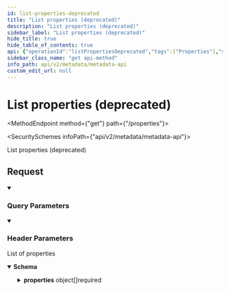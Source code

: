 ```yaml
---
id: list-properties-deprecated
title: "List properties (deprecated)"
description: "List properties (deprecated)"
sidebar_label: "List properties (deprecated)"
hide_title: true
hide_table_of_contents: true
api: {"operationId":"listPropertiesDeprecated","tags":["Properties"],"security":[{"x-api-key":[]}],"parameters":[{"name":"type","in":"query","required":true,"schema":{"type":"string","enum":["standard","custom"]}},{"name":"name","in":"query","required":true,"schema":{"type":"string","description":"The name of the object for which you want to list properties."}},{"name":"x-customer-id","in":"header","schema":{"type":"string","example":"my-customer-1"},"description":"The customer ID that uniquely identifies the customer in your application","required":true},{"name":"x-provider-name","in":"header","schema":{"type":"string","example":"salesforce"},"description":"The provider name","required":true}],"responses":{"200":{"description":"List of properties","content":{"application/json":{"schema":{"type":"object","properties":{"properties":{"type":"array","items":{"type":"object","properties":{"id":{"type":"string","description":"The machine name of the property as it appears in the third-party Provider.","example":"FirstName"},"label":{"type":"string","description":"The human-readable name of the property as provided by the third-party Provider.","example":"First Name"},"type":{"type":"string","description":"The type of the property as provided by the third-party Provider. These types are not unified by Supaglue. For Intercom, this is string, integer, boolean, or object. For Outreach, this is integer, boolean, number, array, or string.","example":"string"},"raw_details":{"type":"object","description":"The raw details of the property as provided by the third-party Provider, if available.","additionalProperties":true,"example":{}}},"required":["id","label"],"title":"property_deprecated"}}},"required":["properties"]}}}}},"description":"List properties (deprecated)","method":"get","path":"/properties","servers":[{"url":"https://api.supaglue.io/metadata/v2","description":"Supaglue API"}],"securitySchemes":{"x-api-key":{"type":"apiKey","name":"x-api-key","in":"header","description":"API key to allow developers to access the API"}},"info":{"version":"0.13.1","title":"Metadata API","contact":{"name":"Supaglue","email":"docs@supaglue.com","url":"https://supaglue.com"},"description":"#### Introduction\n\nWelcome to the Metadata API documentation for CRM. You can use this API to operate on metadata across multiple third-party providers.\n\n[![Run in Postman](https://run.pstmn.io/button.svg)](https://www.postman.com/supaglue/workspace/supaglue-public/overview)\n\n#### Base API URL\n```\nhttps://api.supaglue.io/metadata/v2\n```\n"},"postman":{"name":"List properties (deprecated)","description":{"type":"text/plain"},"url":{"path":["properties"],"host":["{{baseUrl}}"],"query":[{"disabled":false,"description":{"content":"(Required) ","type":"text/plain"},"key":"type","value":""},{"disabled":false,"description":{"content":"(Required) ","type":"text/plain"},"key":"name","value":""}],"variable":[]},"header":[{"disabled":false,"description":{"content":"(Required) The customer ID that uniquely identifies the customer in your application","type":"text/plain"},"key":"x-customer-id","value":""},{"disabled":false,"description":{"content":"(Required) The provider name","type":"text/plain"},"key":"x-provider-name","value":""},{"key":"Accept","value":"application/json"}],"method":"GET","auth":{"type":"apikey","apikey":[{"type":"any","value":"x-api-key","key":"key"},{"type":"any","value":"<API Key>","key":"value"},{"type":"any","value":"header","key":"in"}]}}}
sidebar_class_name: "get api-method"
info_path: api/v2/metadata/metadata-api
custom_edit_url: null
---
```



<h1 className={"openapi__heading"}>List properties (deprecated)</h1>

<MethodEndpoint method={"get"} path={"/properties"}></MethodEndpoint>

<SecuritySchemes infoPath={"api/v2/metadata/metadata-api"}></SecuritySchemes>



List properties (deprecated)

## Request

<details style={{"marginBottom":"1rem"}} className={"openapi-markdown__details"} data-collapsed={false} open={true}><summary style={{}}><h3 className={"openapi-markdown__details-summary-header-params"}>Query Parameters</h3></summary><div><ul><ParamsItem className={"paramsItem"} param={{"name":"type","in":"query","required":true,"schema":{"type":"string","enum":["standard","custom"]}}}></ParamsItem><ParamsItem className={"paramsItem"} param={{"name":"name","in":"query","required":true,"schema":{"type":"string","description":"The name of the object for which you want to list properties."}}}></ParamsItem></ul></div></details><details style={{"marginBottom":"1rem"}} className={"openapi-markdown__details"} data-collapsed={false} open={true}><summary style={{}}><h3 className={"openapi-markdown__details-summary-header-params"}>Header Parameters</h3></summary><div><ul><ParamsItem className={"paramsItem"} param={{"name":"x-customer-id","in":"header","schema":{"type":"string","example":"my-customer-1"},"description":"The customer ID that uniquely identifies the customer in your application","required":true}}></ParamsItem><ParamsItem className={"paramsItem"} param={{"name":"x-provider-name","in":"header","schema":{"type":"string","example":"salesforce"},"description":"The provider name","required":true}}></ParamsItem></ul></div></details><div><div><ApiTabs><TabItem label={"200"} value={"200"}><div>

List of properties

</div><div><MimeTabs className={"openapi-tabs__mime"} schemaType={"response"}><TabItem label={"application/json"} value={"application/json"}><SchemaTabs className={"openapi-tabs__schema"}><TabItem label={"Schema"} value={"Schema"}><details style={{}} className={"openapi-markdown__details response"} data-collapsed={false} open={true}><summary style={{}} className={"openapi-markdown__details-summary-response"}><strong>Schema</strong></summary><div style={{"textAlign":"left","marginLeft":"1rem"}}></div><ul style={{"marginLeft":"1rem"}}><SchemaItem collapsible={true} className={"schemaItem"}><details style={{}} className={"openapi-markdown__details"}><summary style={{}}><span className={"openapi-schema__container"}><strong className={"openapi-schema__property"}>properties</strong><span className={"openapi-schema__name"}> object[]</span><span className={"openapi-schema__divider"}></span><span className={"openapi-schema__required"}>required</span></span></summary><div style={{"marginLeft":"1rem"}}><li><div style={{"fontSize":"var(--ifm-code-font-size)","opacity":"0.6","marginLeft":"-.5rem","paddingBottom":".5rem"}}>Array [</div></li><SchemaItem collapsible={false} name={"id"} required={true} schemaName={"string"} qualifierMessage={undefined} schema={{"type":"string","description":"The machine name of the property as it appears in the third-party Provider.","example":"FirstName"}}></SchemaItem><SchemaItem collapsible={false} name={"label"} required={true} schemaName={"string"} qualifierMessage={undefined} schema={{"type":"string","description":"The human-readable name of the property as provided by the third-party Provider.","example":"First Name"}}></SchemaItem><SchemaItem collapsible={false} name={"type"} required={false} schemaName={"string"} qualifierMessage={undefined} schema={{"type":"string","description":"The type of the property as provided by the third-party Provider. These types are not unified by Supaglue. For Intercom, this is string, integer, boolean, or object. For Outreach, this is integer, boolean, number, array, or string.","example":"string"}}></SchemaItem><SchemaItem collapsible={true} className={"schemaItem"}><details style={{}} className={"openapi-markdown__details"}><summary style={{}}><span className={"openapi-schema__container"}><strong className={"openapi-schema__property"}>raw_details</strong><span className={"openapi-schema__name"}> object</span></span></summary><div style={{"marginLeft":"1rem"}}><div style={{"marginTop":".5rem","marginBottom":".5rem"}}>

The raw details of the property as provided by the third-party Provider, if available.

</div><SchemaItem name={"property name*"} required={false} schemaName={"any"} qualifierMessage={undefined} schema={{"type":"object","description":"The raw details of the property as provided by the third-party Provider, if available.","additionalProperties":true,"example":{}}} collapsible={false} discriminator={false}></SchemaItem></div></details></SchemaItem><li><div style={{"fontSize":"var(--ifm-code-font-size)","opacity":"0.6","marginLeft":"-.5rem"}}>]</div></li></div></details></SchemaItem></ul></details></TabItem><TabItem label={"Example (from schema)"} value={"Example (from schema)"}><ResponseSamples responseExample={"{\n  \"properties\": [\n    {\n      \"id\": \"FirstName\",\n      \"label\": \"First Name\",\n      \"type\": \"string\",\n      \"raw_details\": {}\n    }\n  ]\n}"} language={"json"}></ResponseSamples></TabItem></SchemaTabs></TabItem></MimeTabs></div></TabItem></ApiTabs></div></div>
      
